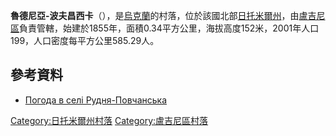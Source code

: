 {{coord|51|8|31|N|28|37|11|E|scale:30000|display=title}}

'''魯德尼亞-波夫昌西卡'''（{{lang-uk|Рудня-Повчанська}}），是[[烏克蘭|烏克蘭]]的村落，位於該國北部[[日托米爾州|日托米爾州]]，由[[盧吉尼區|盧吉尼區]]負責管轄，始建於1855年，面積0.34平方公里，海拔高度152米，2001年人口199，人口密度每平方公里585.29人。

==參考資料==
* [http://weather.in.ua/ua/zhitomirskaja/22955 Погода в селі Рудня-Повчанська] {{Wayback|url=http://weather.in.ua/ua/zhitomirskaja/22955 |date=20200203102053 }}

{{DEFAULTSORT:Рудня-Повчанська}}
[[Category:日托米爾州村落|Category:日托米爾州村落]]
[[Category:盧吉尼區村落|Category:盧吉尼區村落]]


{{Zhytomyr-geo-stub}}